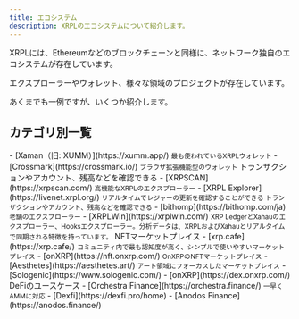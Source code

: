 ```yaml
---
title: エコシステム
description: XRPLのエコシステムについて紹介します。
---
```



XRPLには、Ethereumなどのブロックチェーンと同様に、ネットワーク独自のエコシステムが存在しています。

エクスプローラーやウォレット、様々な領域のプロジェクトが存在しています。

あくまでも一例ですが、いくつか紹介します。

## カテゴリ別一覧

<CardGrid stagger>
  <Card title='ウォレット' icon='seti:shell'>
    - [Xaman（旧: XUMM）](https://xumm.app/)  
    <small>最も使われているXRPLウォレット</small>
    - [Crossmark](https://crossmark.io/)  
    <small>ブラウザ拡張機能型のウォレット</small>
  </Card>
  <Card title='エクスプローラー' icon='document'>
  トランザクションやアカウント、残高などを確認できる
    - [XRPSCAN](https://xrpscan.com/)  
    <small>高機能なXRPLのエクスプローラー</small>
    - [XRPL Explorer](https://livenet.xrpl.org/)  
    <small>リアルタイムでレジャーの更新を確認することができる
    トランザクションやアカウント、残高などを確認できる</small>
    - [bithomp](https://bithomp.com/ja)  
    <small>老舗のエクスプローラー</small>
    - [XRPLWin](https://xrplwin.com/)  
    <small>XRP LedgerとXahauのエクスプローラー、Hooksエクスプローラー。分析データは、XRPLおよびXahauとリアルタイムで同期される特徴を持っています。</small>
  </Card>
  <Card title='NFT' icon='setting'>
    NFTマーケットプレイス
    - [xrp.cafe](https://xrp.cafe/)  
    <small>コミュニティ内で最も認知度が高く、シンプルで使いやすいマーケットプレイス</small>
    - [onXRP](https://nft.onxrp.com/)  
    <small>OnXRPのNFTマーケットプレイス</small>
    - [Aesthetes](https://aesthetes.art/)  
    <small>アート領域にフォーカスしたマーケットプレイス</small>
  </Card>
  <Card title='DEX' icon='open-book'>
    - [Sologenic](https://www.sologenic.com/)
    - [onXRP](https://dex.onxrp.com/)
  </Card>
  <Card title='DeFi' icon='seti:shell'>
    DeFiのユースケース
    - [Orchestra Finance](https://orchestra.finance/)  
    <small>一早くAMMに対応</small>
    - [Dexfi](https://dexfi.pro/home)
    - [Anodos Finance](https://anodos.finance/)
  </Card>
</CardGrid>

